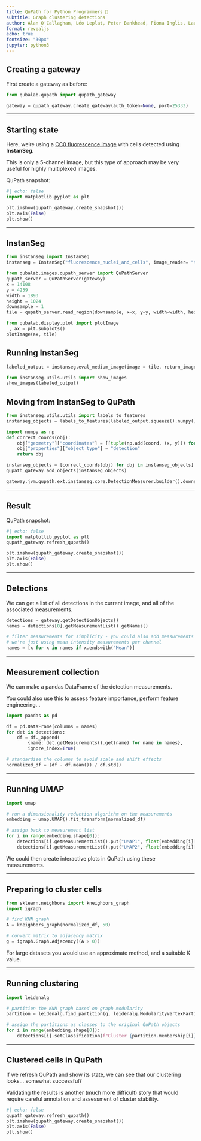 ```yaml
---
title: QuPath for Python Programmers 🐍
subtitle: Graph clustering detections
author: Alan O'Callaghan, Léo Leplat, Peter Bankhead, Fiona Inglis, Laura Nicolás Sáenz
format: revealjs
echo: true
fontsize: "30px"
jupyter: python3
---
```


## Creating a gateway

First create a gateway as before:

```python
from qubalab.qupath import qupath_gateway

gateway = qupath_gateway.create_gateway(auth_token=None, port=25333)
```

---

## Starting state

Here, we're using a [CC0 fluorescence image](https://ftp.ebi.ac.uk/biostudies/fire/S-BIAD/463/S-BIAD463/Files/my_submission/Validation_raw/DCIS/Patient_test_2.ome.tiff) with cells detected using **InstanSeg**.

This is only a 5-channel image, but this type of approach may be very useful
for highly multiplexed images.

QuPath snapshot:

```python
#| echo: false
import matplotlib.pyplot as plt

plt.imshow(qupath_gateway.create_snapshot())
plt.axis(False)
plt.show()
```

---

## InstanSeg

```python
from instanseg import InstanSeg
instanseg = InstanSeg("fluorescence_nuclei_and_cells", image_reader= "tiffslide", verbosity=1)

from qubalab.images.qupath_server import QuPathServer
qupath_server = QuPathServer(gateway)
x = 14108
y = 4259
width = 1893
height = 1024
downsample = 1
tile = qupath_server.read_region(downsample, x=x, y=y, width=width, height=height)

from qubalab.display.plot import plotImage
_, ax = plt.subplots()
plotImage(ax, tile)
```


## Running InstanSeg

```python
labeled_output = instanseg.eval_medium_image(image = tile, return_image_tensor=False)

from instanseg.utils.utils import show_images
show_images(labeled_output)
```


## Moving from InstanSeg to QuPath

```python
from instanseg.utils.utils import labels_to_features
instanseg_objects = labels_to_features(labeled_output.squeeze().numpy())

import numpy as np
def correct_coords(obj):
    obj["geometry"]["coordinates"] = [[tuple(np.add(coord, (x, y))) for coord in coord_set] for coord_set in obj["geometry"]["coordinates"]]
    obj["properties"]["object_type"] = "detection"
    return obj

instanseg_objects = [correct_coords(obj) for obj in instanseg_objects]
qupath_gateway.add_objects(instanseg_objects)
```

```python
gateway.jvm.qupath.ext.instanseg.core.DetectionMeasurer.builder().downsample(1.0).build().makeMeasurements(gateway.getCurrentImageData(), gateway.getDetectionObjects())
```

---

## Result

QuPath snapshot:

```python
#| echo: false
import matplotlib.pyplot as plt
qupath_gateway.refresh_qupath()

plt.imshow(qupath_gateway.create_snapshot())
plt.axis(False)
plt.show()
```

---

## Detections

We can get a list of all detections in the current image,
and all of the associated measurements.

```python
detections = gateway.getDetectionObjects()
names = detections[0].getMeasurementList().getNames()

# filter measurements for simplicity - you could also add measurements here!
# we're just using mean intensity measurements per channel
names = [x for x in names if x.endswith("Mean")]
```

---

## Measurement collection

We can make a pandas DataFrame of the detection measurements.

You could also use this to assess feature importance, perform feature
engineering...

```python
import pandas as pd

df = pd.DataFrame(columns = names)
for det in detections:
    df = df._append(
        {name: det.getMeasurements().get(name) for name in names},
        ignore_index=True)

# standardise the columns to avoid scale and shift effects
normalized_df = (df - df.mean()) / df.std()
```


---

## Running UMAP


```python
import umap

# run a dimensionality reduction algorithm on the measurements
embedding = umap.UMAP().fit_transform(normalized_df)

# assign back to measurement list
for i in range(embedding.shape[0]):
    detections[i].getMeasurementList().put("UMAP1", float(embedding[i][0]))
    detections[i].getMeasurementList().put("UMAP2", float(embedding[i][1]))
```

We could then create interactive plots in QuPath using these measurements.

---

## Preparing to cluster cells


```python
from sklearn.neighbors import kneighbors_graph
import igraph

# find KNN graph
A = kneighbors_graph(normalized_df, 50)

# convert matrix to adjacency matrix
g = igraph.Graph.Adjacency((A > 0))
```

For large datasets you would use an approximate method, and a suitable K value.


---

## Running clustering


```python
import leidenalg

# partition the KNN graph based on graph modularity
partition = leidenalg.find_partition(g, leidenalg.ModularityVertexPartition)

# assign the partitions as classes to the original QuPath objects
for i in range(embedding.shape[0]):
    detections[i].setClassification(f"Cluster {partition.membership[i]}")
```

---

## Clustered cells in QuPath

If we refresh QuPath and show its state, we can see that our clustering looks...
somewhat successful?

Validating the results is another (much more difficult) story that would
require careful annotation and assessment of cluster stability.

```python
#| echo: false
qupath_gateway.refresh_qupath()
plt.imshow(qupath_gateway.create_snapshot())
plt.axis(False)
plt.show()
```
